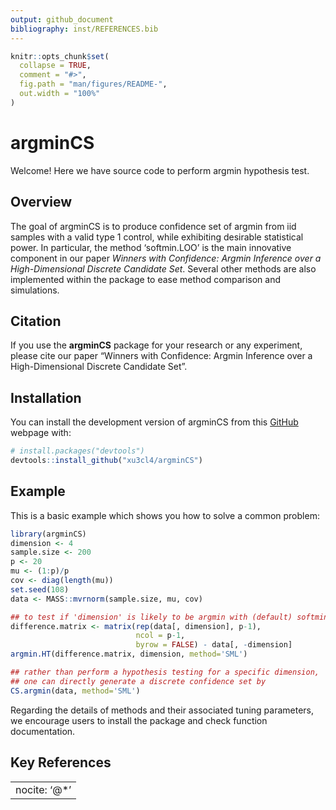```yaml
---
output: github_document
bibliography: inst/REFERENCES.bib
---
```


<!-- README.md is generated from README.Rmd. Please edit that file -->

```r
knitr::opts_chunk$set(
  collapse = TRUE,
  comment = "#>",
  fig.path = "man/figures/README-",
  out.width = "100%"
)
```

# argminCS
Welcome! Here we have source code to perform argmin hypothesis test.

## Overview
The goal of argminCS is to produce confidence set of argmin from iid samples with a valid type 1 control, while exhibiting desirable statistical power. In particular, the method 'softmin.LOO' is the main innovative component in our paper *Winners with Confidence: Argmin Inference over a High-Dimensional Discrete Candidate Set*. Several other methods are also implemented within the package to ease method comparison and simulations. 

## Citation
If you use the **argminCS** package for your research or any experiment, please cite our paper "Winners with Confidence: Argmin Inference over a
High-Dimensional Discrete Candidate Set". 

## Installation

You can install the development version of argminCS from this [GitHub](https://github.com/) webpage with:

``` r
# install.packages("devtools")
devtools::install_github("xu3cl4/argminCS")
```

## Example

This is a basic example which shows you how to solve a common problem:

```r
library(argminCS)
dimension <- 4
sample.size <- 200
p <- 20
mu <- (1:p)/p
cov <- diag(length(mu))
set.seed(108)
data <- MASS::mvrnorm(sample.size, mu, cov)

## to test if 'dimension' is likely to be argmin with (default) softmin.LOO
difference.matrix <- matrix(rep(data[, dimension], p-1), 
                            ncol = p-1, 
                            byrow = FALSE) - data[, -dimension]
argmin.HT(difference.matrix, dimension, method='SML')

## rather than perform a hypothesis testing for a specific dimension, 
## one can directly generate a discrete confidence set by 
CS.argmin(data, method='SML')
```

Regarding the details of methods and their associated tuning parameters, we encourage users to install the package and check function documentation.
<!-- What is special about using `README.Rmd` instead of just `README.md`? You can include R chunks like so: -->

<!-- ```{r cars} -->
<!-- summary(cars) -->
<!-- ``` -->

<!-- You'll still need to render `README.Rmd` regularly, to keep `README.md` up-to-date. `devtools::build_readme()` is handy for this. -->

<!-- You can also embed plots, for example: -->

<!-- ```{r pressure, echo = FALSE} -->
<!-- plot(pressure) -->
<!-- ``` -->

<!-- In that case, don't forget to commit and push the resulting figure files, so they display on GitHub and CRAN. -->

## Key References

---
nocite: '@*'
---
